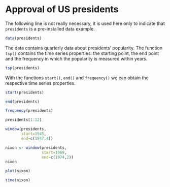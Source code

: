 # Approval of US presidents


The following line is not really necessary, it is used here only to indicate
that `presidents` is a pre-installed data example.

```r
data(presidents)
```

The data contains quarterly data about presidents' popularity. 
The function `tsp()` contains the time series properties: the starting point,
the end point and the frequency in which the popularity is measured within years.

```r
tsp(presidents)
```

With  the functions `start()`, `end()` and `frequency()` we can obtain the
respective time series properties.

```r
start(presidents)
```

```r
end(presidents)
```

```r
frequency(presidents)
```

```r
presidents[1:12]
```

```r
window(presidents,
       start=1945,
       end=c(1947,4))
```

```r
nixon <- window(presidents,
                start=1969,
                end=c(1974,2))
nixon
```

```r
plot(nixon)
```

```r
time(nixon)
```
